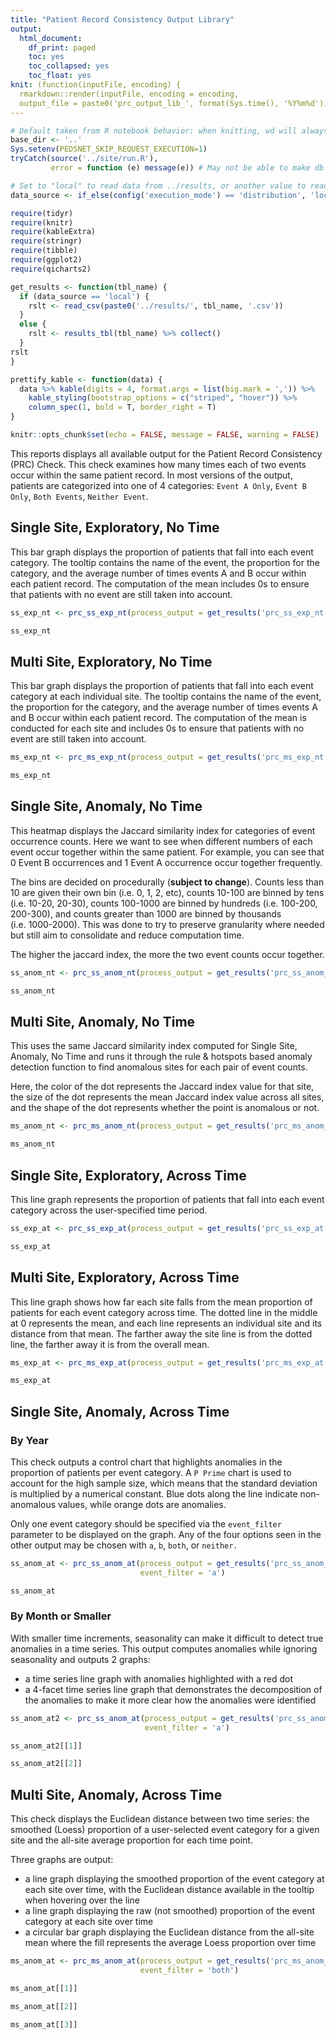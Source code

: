 ```yaml
---
title: "Patient Record Consistency Output Library"
output:
  html_document:
    df_print: paged
    toc: yes
    toc_collapsed: yes
    toc_float: yes
knit: (function(inputFile, encoding) {
  rmarkdown::render(inputFile, encoding = encoding, 
  output_file = paste0('prc_output_lib_', format(Sys.time(), '%Y%m%d'), '.html') )}) 
---
```


```r
# Default taken from R notebook behavior: when knitting, wd will always be location of notebook
base_dir <- '..'
Sys.setenv(PEDSNET_SKIP_REQUEST_EXECUTION=1)
tryCatch(source('../site/run.R'),
         error = function (e) message(e)) # May not be able to make db connection

# Set to "local" to read data from ../results, or another value to read from db
data_source <- if_else(config('execution_mode') == 'distribution', 'local', 'not_local')

require(tidyr)
require(knitr)
require(kableExtra)
require(stringr)
require(tibble)
require(ggplot2)
require(qicharts2)

get_results <- function(tbl_name) {
  if (data_source == 'local') {
    rslt <- read_csv(paste0('../results/', tbl_name, '.csv'))
  }
  else {
    rslt <- results_tbl(tbl_name) %>% collect()
  }
rslt
}

prettify_kable <- function(data) {
  data %>% kable(digits = 4, format.args = list(big.mark = ',')) %>%
    kable_styling(bootstrap_options = c("striped", "hover")) %>%
    column_spec(1, bold = T, border_right = T)
}

knitr::opts_chunk$set(echo = FALSE, message = FALSE, warning = FALSE)

```

This reports displays all available output for the Patient Record Consistency (PRC) Check. This check examines how many times each of two events occur within the same patient record. In most versions of the output, patients are categorized into one of 4 categories: `Event A Only`, `Event B Only`, `Both Events`, `Neither Event`. 


## Single Site, Exploratory, No Time

This bar graph displays the proportion of patients that fall into each event category. The tooltip contains the name of the event, the proportion for the category, and the average number of times events A and B occur within each patient record. The computation of the mean includes 0s to ensure that patients with no event are still taken into account.

```r

ss_exp_nt <- prc_ss_exp_nt(process_output = get_results('prc_ss_exp_nt'))

ss_exp_nt

```

## Multi Site, Exploratory, No Time

This bar graph displays the proportion of patients that fall into each event category at each individual site. The tooltip contains the name of the event, the proportion for the category, and the average number of times events A and B occur within each patient record. The computation of the mean is conducted for each site and includes 0s to ensure that patients with no event are still taken into account.

```r

ms_exp_nt <- prc_ms_exp_nt(process_output = get_results('prc_ms_exp_nt'))

ms_exp_nt

```

## Single Site, Anomaly, No Time

This heatmap displays the Jaccard similarity index for categories of event occurrence counts. Here we want to see when different numbers of each event occur together within the same patient. For example, you can see that 0 Event B occurrences and 1 Event A occurrence occur together frequently.

The bins are decided on procedurally (**subject to change**). Counts less than 10 are given their own bin (i.e. 0, 1, 2, etc), counts 10-100 are binned by tens (i.e. 10-20, 20-30), counts 100-1000 are binned by hundreds (i.e. 100-200, 200-300), and counts greater than 1000 are binned by thousands (i.e. 1000-2000). This was done to try to preserve granularity where needed but still aim to consolidate and reduce computation time.

The higher the jaccard index, the more the two event counts occur together.

```r

ss_anom_nt <- prc_ss_anom_nt(process_output = get_results('prc_ss_anom_nt'))

ss_anom_nt

```

## Multi Site, Anomaly, No Time

This uses the same Jaccard similarity index computed for Single Site, Anomaly, No Time and runs it through the rule & hotspots based anomaly detection function to find anomalous sites for each pair of event counts.

Here, the color of the dot represents the Jaccard index value for that site, the size of the dot represents the mean Jaccard index value across all sites, and the shape of the dot represents whether the point is anomalous or not.

```r

ms_anom_nt <- prc_ms_anom_nt(process_output = get_results('prc_ms_anom_nt'))

ms_anom_nt

```

## Single Site, Exploratory, Across Time

This line graph represents the proportion of patients that fall into each event category across the user-specified time period.

```r

ss_exp_at <- prc_ss_exp_at(process_output = get_results('prc_ss_exp_at'))

ss_exp_at

```

## Multi Site, Exploratory, Across Time

This line graph shows how far each site falls from the mean proportion of patients for each event category across time. The dotted line in the middle at 0 represents the mean, and each line represents an individual site and its distance from that mean. The farther away the site line is from the dotted line, the farther away it is from the overall mean.

```r

ms_exp_at <- prc_ms_exp_at(process_output = get_results('prc_ms_exp_at'))

ms_exp_at

```

## Single Site, Anomaly, Across Time

### By Year

This check outputs a control chart that highlights anomalies in the proportion of patients per event category. A `P Prime` chart is used to account for the high sample size, which means that the standard deviation is multiplied by a numerical constant. Blue dots along the line indicate non-anomalous values, while orange dots are anomalies.

Only one event category should be specified via the `event_filter` parameter to be displayed on the graph. Any of the four options seen in the other output may be chosen with `a`, `b`, `both`, or `neither.`

```r

ss_anom_at <- prc_ss_anom_at(process_output = get_results('prc_ss_anom_at_year'),
                             event_filter = 'a')

ss_anom_at

```

### By Month or Smaller

With smaller time increments, seasonality can make it difficult to detect true anomalies in a time series. This output computes anomalies while ignoring seasonality and outputs 2 graphs:

- a time series line graph with anomalies highlighted with a red dot
- a 4-facet time series line graph that demonstrates the decomposition of the anomalies to make it more clear how the anomalies were identified

```r

ss_anom_at2 <- prc_ss_anom_at(process_output = get_results('prc_ss_anom_at_month'),
                              event_filter = 'a')

ss_anom_at2[[1]]

ss_anom_at2[[2]]

```

## Multi Site, Anomaly, Across Time

This check displays the Euclidean distance between two time series: the smoothed (Loess) proportion of a user-selected event category for a given site and the all-site average proportion for each time point. 

Three graphs are output:

  * a line graph displaying the smoothed proportion of the event category at each site over time, with the Euclidean distance available in the tooltip when hovering over the line
  * a line graph displaying the raw (not smoothed) proportion of the event category at each site over time
  * a circular bar graph displaying the Euclidean distance from the all-site mean where the fill represents the average Loess proportion over time

```r

ms_anom_at <- prc_ms_anom_at(process_output = get_results('prc_ms_anom_at'),
                             event_filter = 'both')

ms_anom_at[[1]]

ms_anom_at[[2]]

ms_anom_at[[3]]

```